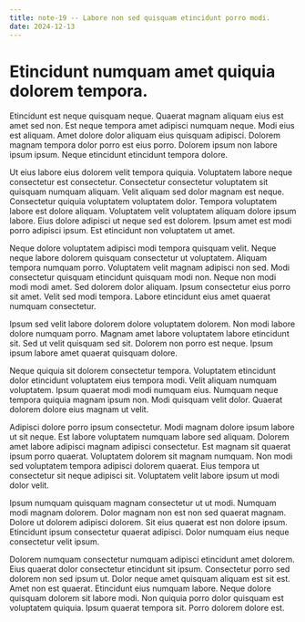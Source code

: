 ```yaml
---
title: note-19 -- Labore non sed quisquam etincidunt porro modi.
date: 2024-12-13
---
```


# Etincidunt numquam amet quiquia dolorem tempora.

Etincidunt est neque quisquam neque. Quaerat magnam aliquam eius est amet sed non. Est neque tempora amet adipisci numquam neque. Modi eius est aliquam. Amet dolore dolor aliquam eius quisquam adipisci. Dolorem magnam tempora dolor porro est eius porro. Dolorem ipsum non labore ipsum ipsum. Neque etincidunt etincidunt tempora dolore.

Ut eius labore eius dolorem velit tempora quiquia. Voluptatem labore neque consectetur est consectetur. Consectetur consectetur voluptatem sit quisquam numquam aliquam. Velit aliquam sed dolor magnam est neque. Consectetur quiquia voluptatem voluptatem dolor. Tempora voluptatem labore est dolore aliquam. Voluptatem velit voluptatem aliquam dolore ipsum labore. Eius dolore adipisci ut neque sed est dolorem. Ipsum amet est modi porro adipisci ipsum. Est etincidunt non voluptatem ut amet.

Neque dolore voluptatem adipisci modi tempora quisquam velit. Neque neque labore dolorem quisquam consectetur ut voluptatem. Aliquam tempora numquam porro. Voluptatem velit magnam adipisci non sed. Modi consectetur quisquam etincidunt quisquam modi non. Neque non modi modi modi amet. Sed dolorem dolor aliquam. Ipsum consectetur eius porro sit amet. Velit sed modi tempora. Labore etincidunt eius amet quaerat numquam consectetur.

Ipsum sed velit labore dolorem dolore voluptatem dolorem. Non modi labore dolore numquam porro. Magnam amet labore voluptatem labore etincidunt sit. Sed ut velit quisquam sed sit. Dolorem non porro est neque. Ipsum ipsum labore amet quaerat quisquam dolore.

Neque quiquia sit dolorem consectetur tempora. Voluptatem etincidunt dolor etincidunt voluptatem eius tempora modi. Velit aliquam numquam voluptatem. Ipsum quaerat modi modi numquam eius. Numquam neque tempora quiquia magnam ipsum non. Modi quisquam velit dolor. Quaerat dolorem dolore eius magnam ut velit.

Adipisci dolore porro ipsum consectetur. Modi magnam dolore ipsum labore ut sit neque. Est labore voluptatem numquam labore sed aliquam. Dolorem amet labore adipisci magnam adipisci consectetur. Est magnam sit quaerat ipsum porro quaerat. Voluptatem dolorem sit magnam numquam. Non modi sed voluptatem tempora adipisci dolorem quaerat. Eius tempora ut consectetur sit neque adipisci sit. Voluptatem velit labore ipsum ut modi dolor velit.

Ipsum numquam quisquam magnam consectetur ut ut modi. Numquam modi magnam dolorem. Dolor magnam non est non sed quaerat magnam. Dolore ut dolorem adipisci dolorem. Sit eius quaerat est non dolore ipsum. Etincidunt ipsum consectetur quaerat adipisci. Dolor numquam eius neque consectetur velit ipsum.

Dolorem numquam consectetur numquam adipisci etincidunt amet dolorem. Eius quaerat dolor consectetur etincidunt sit ipsum. Consectetur porro sed dolorem non sed ipsum ut. Dolor neque amet quisquam aliquam est sit est. Amet non est quaerat. Etincidunt eius numquam labore. Neque dolore quisquam dolorem sit labore modi. Non quiquia porro dolor quisquam est voluptatem quiquia. Ipsum quaerat tempora sit. Porro dolorem dolore est.

